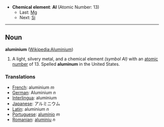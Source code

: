 *'''Chemical element''': '''Al''' (Atomic Number: 13)
**Last: [[Magnesium|Mg]]
**Next: [[Silicon|Si]]
----
== Noun ==
'''aluminium''' ([[en:Aluminium|Wikipedia:Aluminium]])

# A light, silvery metal, and a chemical element ''(symbol Al)'' with an [[atomic number]] of 13.  Spelled '''aluminum''' in the United States.

===Translations===
*[[French]]: aluminium ''m''
*[[German]]: Aluminium ''n''
*[[Interlingua]]: aluminium
*[[Japanese]]: アルミニウム
*[[Latin]]: aluminium ''n''
*[[Portuguese]]: [[alumínio]] ''m''
*[[Romanian]]: [[aluminiu]] ''n''